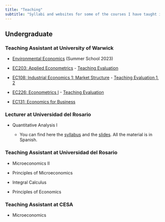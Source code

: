 ```yaml
---
title: "Teaching"
subtitle: "Syllabi and websites for some of the courses I have taught in UK and Colombia"
---
```


## Undergraduate

### Teaching Assistant at University of Warwick

-   [Environmental Economics](https://warwick.ac.uk/study/summer-with-warwick/warwick-summer-school/courses/environmentaleconomics) (Summer School 2023)

-   [EC203: Applied Econometrics](https://warwick.ac.uk/fac/soc/economics/current/modules/ec203/) - [Teaching Evaluation](https://drive.google.com/file/d/1BPiXn6dRN68dic4U61lSqynDtBeYOfsO/view?usp=share_link)

-   [EC108: Industrial Economics 1: Market Structure](https://warwick.ac.uk/fac/soc/economics/current/modules/ec208/) - [Teaching Evaluation 1](https://drive.google.com/file/d/1kRF975Akka362s4vc5BLe7sBhjdyTjQD/view?usp=share_link), [2](https://drive.google.com/file/d/1DRCh6xefFDrWvv5_mJgeS0keRcX5hDbK/view?usp=share_link)

-   [EC226: Econometrics I](https://warwick.ac.uk/fac/soc/economics/current/modules/ec226/) - [Teaching Evaluation](https://drive.google.com/file/d/1tSbmAJcONK--VCIKA0TXY2dsCO5w4Nlu/view?usp=share_link)

-   [EC131: Economics for Business](https://warwick.ac.uk/fac/soc/economics/current/modules/ec131/)

### Lecturer at Universidad del Rosario

-   Quantitative Analysis I

    -   You can find here the [syllabus](https://www.dropbox.com/s/08txrf1uiw4fsev/syllabus.pdf?dl=0) and the [slides](https://www.dropbox.com/scl/fo/7h2zfdts3ux7rrmtd8jw1/h?dl=0&rlkey=k8gr1fwc0674b7n07bcu9kbgj). All the material is in Spanish.
    
### Teaching Assistant at Universidad del Rosario

-   Microeconomics II

-   Principles of Microeconomics

-   Integral Calculus

-   Principles of Economics

### Teaching Assistant at CESA

-   Microeconomics
